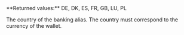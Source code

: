 <ResponseField name="Country" type="string">     
**Returned values:** DE, DK, ES, FR, GB, LU, PL

The country of the banking alias. The country must correspond to the currency of the wallet.
</ResponseField>